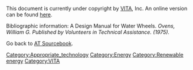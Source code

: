 This document is currently under copyright by [[VITA]], Inc.  An online version can be found [http://www.cd3wd.com/cd3wd_40/JF/430/22-501.pdf here].

Bibliographic information:
A Design Manual for Water Wheels. ''Ovens, William G. Published by Volunteers in Technical Assistance. (1975).''

Go back to [[AT Sourcebook]].
[[Category:Appropriate_technology]]
[[Category:Energy]]
[[Category:Renewable energy]]
[[Category:VITA]]